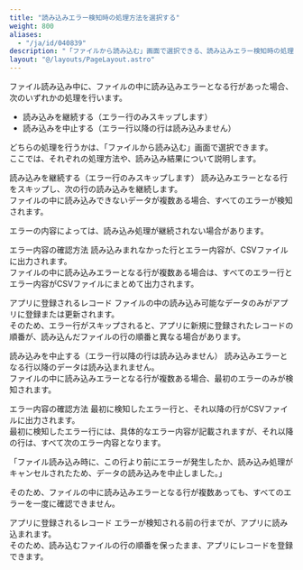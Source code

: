 ```yaml
---
title: "読み込みエラー検知時の処理方法を選択する"
weight: 800
aliases:
  - "/ja/id/040839"
description: "「ファイルから読み込む」画面で選択できる、読み込みエラー検知時の処理方法と、読み込み結果について説明します。"
layout: "@/layouts/PageLayout.astro"
---
```




ファイル読み込み中に、ファイルの中に読み込みエラーとなる行があった場合、次のいずれかの処理を行います。  

* 読み込みを継続する（エラー行のみスキップします）
* 読み込みを中止する（エラー行以降の行は読み込みません）

どちらの処理を行うかは、「ファイルから読み込む」画面で選択できます。  
ここでは、それぞれの処理方法や、読み込み結果について説明します。

<Heading id="import_records_handling_import_errors_10">読み込みを継続する（エラー行のみスキップします）</Heading>
読み込みエラーとなる行をスキップし、次の行の読み込みを継続します。  
ファイルの中に読み込みできないデータが複数ある場合、すべてのエラーが検知されます。

<Note>

エラーの内容によっては、読み込み処理が継続されない場合があります。


</Note>

<Heading level={3} id="import_records_handling_import_errors_1010">エラー内容の確認方法</Heading>
読み込みまれなかった行とエラー内容が、CSVファイルに出力されます。  
ファイルの中に読み込みエラーとなる行が複数ある場合は、すべてのエラー行とエラー内容がCSVファイルにまとめて出力されます。  

<Heading level={3} id="import_records_handling_import_errors_1020">アプリに登録されるレコード</Heading>
ファイルの中の読み込み可能なデータのみがアプリに登録または更新されます。  
そのため、エラー行がスキップされると、アプリに新規に登録されたレコードの順番が、読み込んだファイルの行の順番と異なる場合があります。

<Heading id="import_records_handling_import_errors_20">読み込みを中止する（エラー行以降の行は読み込みません）</Heading>
読み込みエラーとなる行以降のデータは読み込まれません。  
ファイルの中に読み込みエラーとなる行が複数ある場合、最初のエラーのみが検知されます。

<Heading level={3} id="import_records_handling_import_errors_2010">エラー内容の確認方法</Heading>
最初に検知したエラー行と、それ以降の行がCSVファイルに出力されます。  
最初に検知したエラー行には、具体的なエラー内容が記載されますが、それ以降の行は、すべて次のエラー内容となります。  

「ファイル読み込み時に、この行より前にエラーが発生したか、読み込み処理がキャンセルされたため、データの読み込みを中止しました。」

そのため、ファイルの中に読み込みエラーとなる行が複数あっても、すべてのエラーを一度に確認できません。  

<Heading level={3} id="import_records_handling_import_errors_2020">アプリに登録されるレコード</Heading>
エラーが検知される前の行までが、アプリに読み込まれます。  
そのため、読み込むファイルの行の順番を保ったまま、アプリにレコードを登録できます。
